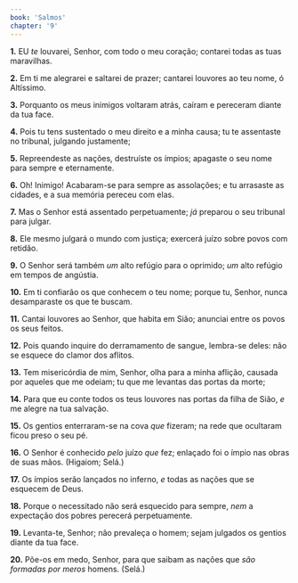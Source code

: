 ```yaml
---
book: 'Salmos'
chapter: '9'
---
```


**1.** EU *te* louvarei, Senhor, com todo o meu coração; contarei todas as tuas maravilhas.

**2.** Em ti me alegrarei e saltarei de prazer; cantarei louvores ao teu nome, ó Altíssimo.

**3.** Porquanto os meus inimigos voltaram atrás, caíram e pereceram diante da tua face.

**4.** Pois tu tens sustentado o meu direito e a minha causa; tu te assentaste no tribunal, julgando justamente;

**5.** Repreendeste as nações, destruíste os ímpios; apagaste o seu nome para sempre e eternamente.

**6.** Oh! Inimigo! Acabaram-se para sempre as assolações; e tu arrasaste as cidades, e a sua memória pereceu com elas.

**7.** Mas o Senhor está assentado perpetuamente; *já* preparou o seu tribunal para julgar.

**8.** Ele mesmo julgará o mundo com justiça; exercerá juízo sobre povos com retidão.

**9.** O Senhor será também *um* alto refúgio para o oprimido; *um* alto refúgio em tempos de angústia.

**10.** Em ti confiarão os que conhecem o teu nome; porque tu, Senhor, nunca desamparaste os que te buscam.

**11.** Cantai louvores ao Senhor, que habita em Sião; anunciai entre os povos os seus feitos.

**12.** Pois quando inquire do derramamento de sangue, lembra-se deles: não se esquece do clamor dos aflitos.

**13.** Tem misericórdia de mim, Senhor, olha para a minha aflição, causada por aqueles que me odeiam; tu que me levantas das portas da morte;

**14.** Para que eu conte todos os teus louvores nas portas da filha de Sião, *e* me alegre na tua salvação.

**15.** Os gentios enterraram-se na cova *que* fizeram; na rede que ocultaram ficou preso o seu pé.

**16.** O Senhor é conhecido *pelo* juízo *que* fez; enlaçado foi o ímpio nas obras de suas mãos. (Higaiom; Selá.)

**17.** Os ímpios serão lançados no inferno, *e* todas as nações que se esquecem de Deus.

**18.** Porque o necessitado não será esquecido para sempre, *nem* a expectação dos pobres perecerá perpetuamente.

**19.** Levanta-te, Senhor; não prevaleça o homem; sejam julgados os gentios diante da tua face.

**20.** Põe-os em medo, Senhor, para que saibam as nações que *são formadas por meros* homens. (Selá.)